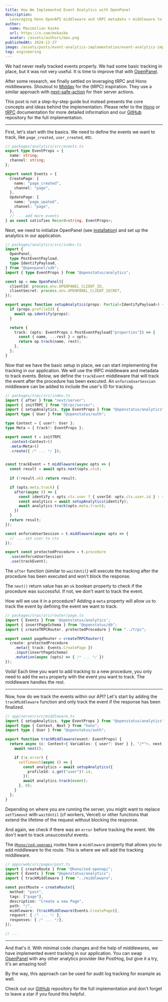 ```yaml
---
title: How We Implemented Event Analytics with OpenPanel
description:
  Leveraging Hono OpenAPI middleware and tRPC metadata + middleware to implement event analytics easily.
author:
  name: Maximilian Kaske
  url: https://x.com/mxkaske
  avatar: /assets/authors/max.png
publishedAt: 2024-12-27
image: /assets/posts/event-analytics-implementation/event-analytics-implementation.png
tag: engineering
---
```


We had never really tracked events properly. We had some basic tracking in place, but it was not very useful. It is time to improve that with [OpenPanel](https://openpanel.dev?ref=openstatus).

After some research, we finally settled on leveraging tRPC and Hono middlewares. Shoutout to [Midday](https://midday.ai?ref=openstatus) for the (tRPC) inspiration. They use a similar approach with [next-safe-action](https://next-safe-action.dev?ref=openstatus) for their server actions.

This post is not a step-by-step guide but instead presents the core concepts and ideas behind the implementation. Please refer to the [Hono](https://hono.dev?ref=openstatus) or [tRPC](https://trpc.io?ref=openstatus) documentation for more detailed information and our [GitHub](https://openstatus.dev/github) repository for the full implementation.

---

First, let's start with the basics. We need to define the events we want to track, like `page_created`, `user_created`, etc.

```ts
// packages/analytics/src/events.ts
export type EventProps = {
  name: string;
  channel: string;
};

export const Events = {
  CreatePage: {
    name: "page_created",
    channel: "page",
  },
  UpdatePage: {
    name: "page_upated",
    channel: "page",
  },
  // ... add more events
} as const satisfies Record<string, EventProps>;
```

Next, we need to initialize OpenPanel (see [installation](https://openpanel.dev/docs/sdks/javascript)) and set up the analytics in our application.

```ts
// packages/analytics/src/index.ts
import {
  OpenPanel,
  type PostEventPayload,
  type IdentifyPayload,
} from "@openpanel/sdk";
import { type EventProps } from "@openstatus/analytics";

const op = new OpenPanel({
  clientId: process.env.OPENPANEL_CLIENT_ID,
  clientSecret: process.env.OPENPANEL_CLIENT_SECRET,
});

export async function setupAnalytics(props: Partial<IdentifyPayload>) {
  if (props.profileId) {
    await op.identify(props):
  }

  return {
    track: (opts: EventProps & PostEventPayload["properties"]) => {
      const { name, ...rest } = opts;
      return op.track(name, rest);
    },
  };
}
```

Now that we have the basic setup in place, we can start implementing the tracking in our application. We will use the tRPC middleware and metadata to track events. Below, we define the `trackEvent` middleware that will track the event after the procedure has been executed. An `enforceUserSession` middleware can be added to include the user's ID for tracking.

```ts {8,12,35} /trackEvent/
// packages/trpc/src/index.ts
import { after } from "next/server";
import { initTRPC } from "@trpc/server";
import { setupAnalytics, type EventProps } from "@openstatus/analytics";
import type { User } from "@openstatus/auth";

type Context = { user?: User };
type Meta = { track?: EventProps };

export const t = initTRPC
  .context<Context>()
  .meta<Meta>()
  .create({ /* ... */ });


const trackEvent = t.middleware(async opts => {
  const result = await opts.next(opts.ctx);
  
  if (!result.ok) return result;

  if (opts.meta.track) {
    after(async () => {
      const identify = opts.ctx.user ? { userId: opts.ctx.user.id } : {};
      const analytics = await setupAnalytics(identify);
      await analytics.track(opts.meta.track);
    })
  }
  return result;
});

const enforceUserSession = t.middleware(async opts => { 
  // ... set user to ctx
});

export const protectedProcedure = t.procedure
  .use(enforceUserSession)
  .use(trackEvent);
```

The `after` function (similar to `waitUntil`) will execute the tracking after the procedure has been executed and won't block the response.

The `next()` return value has an `ok` boolean property to check if the procedure was successful. If not, we don't want to track the event.

How will we use it in a procedure? Adding a `meta` property will allow us to track the event by defining the event we want to track.

```ts {6}
// packages/trpc/src/router/page.ts
import { Events } from '@openstatus/analytics';
import { insertPageSchema } from "@openstatus/db";
import { createTRPCRouter, protectedProcedure } from "../trpc";

export const pageRouter = createTRPCRouter({
  create: protectedProcedure
    .meta({ track: Events.CreatePage })
    .input(insertPageSchema)
    .mutation(async (opts) => { /* ... */ })
});
```

Voilà! Each time you want to add tracking to a new procedure, you only need to add the `meta` property with the event you want to track. The middleware handles the rest.

---

Now, how do we track the events within our API? Let's start by adding the `trackMiddleware` function and only track the event if the response has been finalized. 

```ts /trackMiddleware/
// app/server/src/middleware.ts
import { setupAnalytics, type EventProps } from "@openstatus/analytics";
import type { Context, Next } from "hono";
import type { User } from "@openstatus/auth";

export function trackMiddleware(event: EventProps) {
  return async (c: Context<{ Variables: { user?: User } }, "/*">, next: Next) => {
    await next();

    if (!c.error) {
      setTimeout(async () => {
        const analytics = await setupAnalytics({
          profileId: c.get("user")?.id,
        });
        await analytics.track(event);
      }, 0);
    }
  };
}
```

Depending on where you are running the server, you might want to replace `setTimeout` with `waitUntil` (cf workers, Vercel) or other functions that extend the lifetime of the request without blocking the response.

And again, we check if there was an `error` before tracking the event. We don't want to track unsuccessful events.

The [`@hono/zod-openapi`](https://github.com/honojs/middleware/tree/main/packages/zod-openapi) routes have a `middleware` property that allows you to add middleware to the route. This is where we will add the tracking middleware.

```ts {11}
// apps/web/src/pages/post.ts
import { createRoute } from "@hono/zod-openapi";
import { Events } from "@openstatus/analytics";
import { trackMiddleware } from "../middleware";

const postRoute = createRoute({
  method: "post",
  tags: ["page"],
  description: "Create a new Page",
  path: "/",
  middleware: [trackMiddleware(Events.CreatePage)],
  request: { /* ... */ },
  responses: { /* ... */},
});

// ...
```

---

And that's it. With minimal code changes and the help of middlewares, we have implemented event tracking in our application. You can swap [OpenPanel](https://openpanel.dev?ref=openstatus) with any other analytics provider like PostHog, but give it a try, it's an amazing tool!

By the way, this approach can be used for audit log tracking for example as well.

Check out our [GitHub](https://openstatus.dev/github) repository for the full implementation and don't forget to leave a star if you found this helpful.